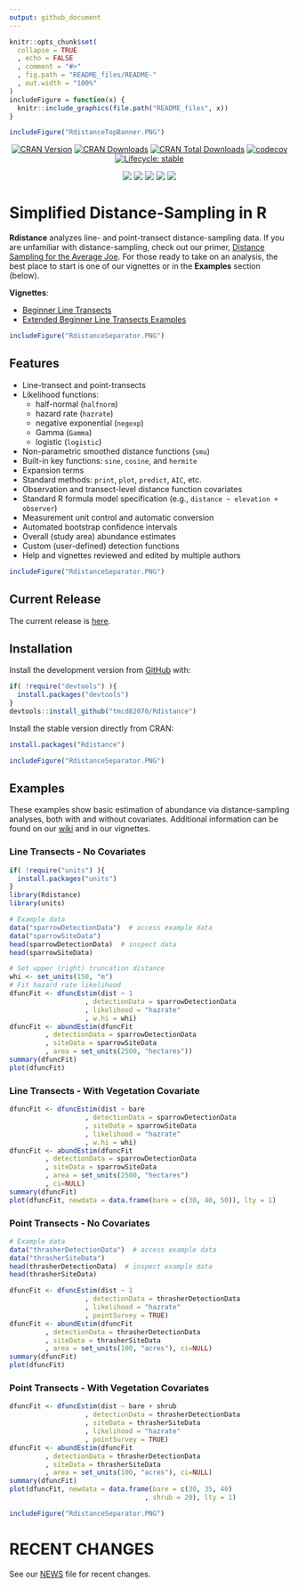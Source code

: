 ```yaml
---
output: github_document
---
```


```r
knitr::opts_chunk$set(
  collapse = TRUE
  , echo = FALSE
  , comment = "#>"
  , fig.path = "README_files/README-"
  , out.width = "100%"
)
includeFigure = function(x) {
  knitr::include_graphics(file.path("README_files", x))
}
```

```r
includeFigure("RdistanceTopBanner.PNG")
```

<!-- badges: start -->
<center> 

[![CRAN Version](http://www.r-pkg.org/badges/version/Rdistance)](http://www.r-pkg.org/pkg/Rdistance)
[![CRAN Downloads](http://cranlogs.r-pkg.org/badges/Rdistance)](http://cran.rstudio.com/web/packages/Rdistance/index.html)
[![CRAN Total Downloads](http://cranlogs.r-pkg.org/badges/grand-total/Rdistance)](http://www.r-pkg.org/pkg/Rdistance)
[![codecov](https://codecov.io/gh/tmcd82070/Rdistance/branch/master/graph/badge.svg)](https://codecov.io/gh/tmcd82070/Rdistance)
[![Lifecycle: stable](https://img.shields.io/badge/lifecycle-stable-brightgreen.svg)](https://lifecycle.r-lib.org/articles/stages.html#stable)

[![](https://img.shields.io/github/commit-activity/m/tmcd82070/Rdistance)](https://github.com/tmcd82070/Rdistance/commits/master)
![](https://img.shields.io/github/commits-since/tmcd82070/Rdistance/v3.0.0/master?color=f9930d)
![](https://img.shields.io/github/contributors/tmcd82070/Rdistance?color=656d44)
![](https://img.shields.io/github/last-commit/tmcd82070/Rdistance?color=8e755e)
![](https://img.shields.io/github/release-date/tmcd82070/Rdistance?color=c95443)

</center> 

<!-- [![Travis-CI Build Status](https://travis-ci.org/tmcd82070/Rdistance.svg?branch=master)](https://travis-ci.org/tmcd82070/Rdistance) -->
<!-- badges: end -->

# Simplified Distance-Sampling in R

**Rdistance** analyzes line- and point-transect distance-sampling data. 
If you are unfamiliar with 
distance-sampling, check out our primer, [Distance Sampling 
for the Average Joe](https://github.com/tmcd82070/Rdistance/wiki/Distance-Sampling-for-the-Average-Joe). 
For those ready to take on 
an analysis, the best place to start is one of our vignettes or in the **Examples** section (below).

**Vignettes**:

* [Beginner Line Transects](https://cran.r-project.org/web/packages/Rdistance/vignettes/Rdistance_BeginnerLineTransect.pdf)
* [Extended Beginner Line Transects Examples](https://cran.r-project.org/web/packages/Rdistance/vignettes/Extended_dfuncEstim_Examples.pdf)

```r
includeFigure("RdistanceSeparator.PNG")
```

## Features

* Line-transect and point-transects 
* Likelihood functions: 
  + half-normal (`halfnorm`) 
  + hazard rate (`hazrate`) 
  + negative exponential (`negexp`)
  + Gamma (`Gamma`)
  + logistic (`logistic`)
* Non-parametric smoothed distance functions (`smu`)
* Built-in key functions: `sine`, `cosine`, and `hermite`
* Expansion terms
* Standard methods: `print`, `plot`, `predict`, `AIC`, etc.
* Observation and transect-level distance function covariates
* Standard R formula model specification (e.g., `distance ~ elevation + observer`)
* Measurement unit control and automatic conversion
* Automated bootstrap confidence intervals 
* Overall (study area) abundance estimates
* Custom (user-defined) detection functions
* Help and vignettes reviewed and edited by multiple authors

    
```r
includeFigure("RdistanceSeparator.PNG")
```


## Current Release
The current release is [here](https://github.com/tmcd82070/Rdistance/releases).


## Installation

Install the development version from [GitHub](https://github.com/) with:
``` r
if( !require("devtools") ){
  install.packages("devtools")
}
devtools::install_github("tmcd82070/Rdistance")
```

Install the stable version directly from CRAN:

``` r
install.packages("Rdistance")
```


```r
includeFigure("RdistanceSeparator.PNG")
```

## Examples 


These examples show basic estimation of abundance via distance-sampling analyses, both with and without covariates. 
Additional information can be found on our [wiki](https://github.com/tmcd82070/Rdistance/wiki) and in 
our vignettes.

### Line Transects - No Covariates

```r
if( !require("units") ){
  install.packages("units")
}
library(Rdistance)
library(units)

# Example data
data("sparrowDetectionData")  # access example data
data("sparrowSiteData")
head(sparrowDetectionData)  # inspect data
head(sparrowSiteData)
```

```r
# Set upper (right) truncation distance
whi <- set_units(150, "m")
# Fit hazard rate likelihood
dfuncFit <- dfuncEstim(dist ~ 1
                   , detectionData = sparrowDetectionData
                   , likelihood = "hazrate"
                   , w.hi = whi)
dfuncFit <- abundEstim(dfuncFit
         , detectionData = sparrowDetectionData
         , siteData = sparrowSiteData
         , area = set_units(2500, "hectares"))
summary(dfuncFit)
plot(dfuncFit)
```


### Line Transects - With Vegetation Covariate

```r
dfuncFit <- dfuncEstim(dist ~ bare
                   , detectionData = sparrowDetectionData
                   , siteData = sparrowSiteData
                   , likelihood = "hazrate"
                   , w.hi = whi)
dfuncFit <- abundEstim(dfuncFit
         , detectionData = sparrowDetectionData
         , siteData = sparrowSiteData
         , area = set_units(2500, "hectares")
         , ci=NULL)
summary(dfuncFit)
plot(dfuncFit, newdata = data.frame(bare = c(30, 40, 50)), lty = 1)
```

### Point Transects - No Covariates

```r
# Example data
data("thrasherDetectionData")  # access example data
data("thrasherSiteData")
head(thrasherDetectionData)  # inspect example data
head(thrasherSiteData)
```

```r
dfuncFit <- dfuncEstim(dist ~ 1
                   , detectionData = thrasherDetectionData
                   , likelihood = "hazrate"
                   , pointSurvey = TRUE)
dfuncFit <- abundEstim(dfuncFit
         , detectionData = thrasherDetectionData
         , siteData = thrasherSiteData
         , area = set_units(100, "acres"), ci=NULL)
summary(dfuncFit)
plot(dfuncFit)
```

### Point Transects - With Vegetation Covariates

```r
dfuncFit <- dfuncEstim(dist ~ bare + shrub
                   , detectionData = thrasherDetectionData
                   , siteData = thrasherSiteData
                   , likelihood = "hazrate"
                   , pointSurvey = TRUE)
dfuncFit <- abundEstim(dfuncFit
         , detectionData = thrasherDetectionData
         , siteData = thrasherSiteData
         , area = set_units(100, "acres"), ci=NULL)
summary(dfuncFit)
plot(dfuncFit, newdata = data.frame(bare = c(30, 35, 40)
                                  , shrub = 20), lty = 1)
```

<!-- github CI examples for auto rendering of Rmd <https://github.com/r-lib/actions/tree/v1/examples>. -->

```r
includeFigure("RdistanceSeparator.PNG")
```


# RECENT CHANGES

See our [NEWS](NEWS.md) file for recent changes.


